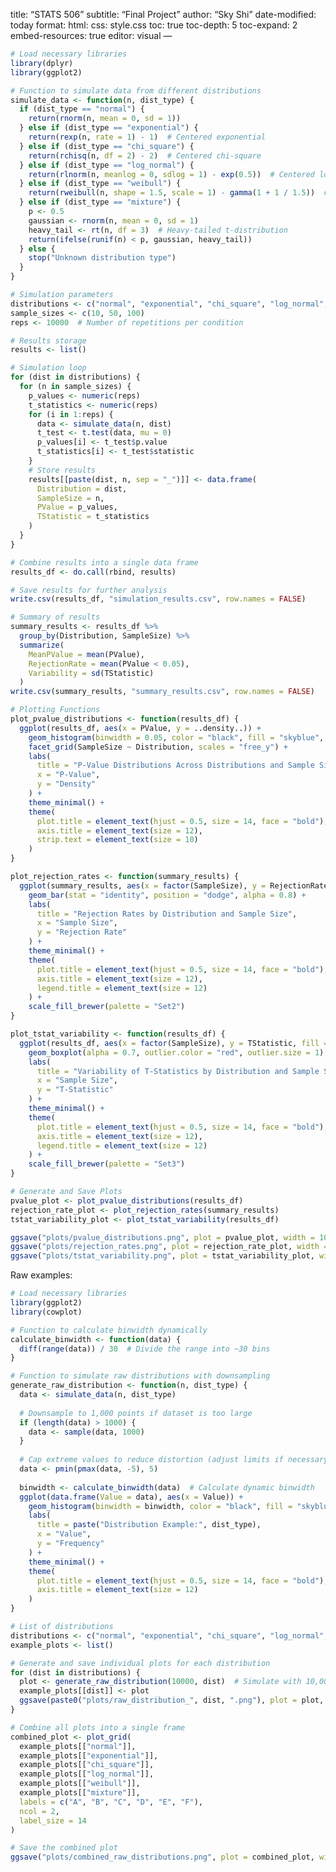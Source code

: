 title: "STATS 506"
subtitle: "Final Project"
author: "Sky Shi"
date-modified: today
format:
  html:
    css: style.css
    toc: true
    toc-depth: 5
    toc-expand: 2
    embed-resources: true
editor: visual
---
```r
# Load necessary libraries
library(dplyr)
library(ggplot2)

# Function to simulate data from different distributions
simulate_data <- function(n, dist_type) {
  if (dist_type == "normal") {
    return(rnorm(n, mean = 0, sd = 1))
  } else if (dist_type == "exponential") {
    return(rexp(n, rate = 1) - 1)  # Centered exponential
  } else if (dist_type == "chi_square") {
    return(rchisq(n, df = 2) - 2)  # Centered chi-square
  } else if (dist_type == "log_normal") {
    return(rlnorm(n, meanlog = 0, sdlog = 1) - exp(0.5))  # Centered log-normal
  } else if (dist_type == "weibull") {
    return(rweibull(n, shape = 1.5, scale = 1) - gamma(1 + 1 / 1.5))  # Centered Weibull
  } else if (dist_type == "mixture") {
    p <- 0.5
    gaussian <- rnorm(n, mean = 0, sd = 1)
    heavy_tail <- rt(n, df = 3)  # Heavy-tailed t-distribution
    return(ifelse(runif(n) < p, gaussian, heavy_tail))
  } else {
    stop("Unknown distribution type")
  }
}

# Simulation parameters
distributions <- c("normal", "exponential", "chi_square", "log_normal", "weibull", "mixture")
sample_sizes <- c(10, 50, 100)
reps <- 10000  # Number of repetitions per condition

# Results storage
results <- list()

# Simulation loop
for (dist in distributions) {
  for (n in sample_sizes) {
    p_values <- numeric(reps)
    t_statistics <- numeric(reps)
    for (i in 1:reps) {
      data <- simulate_data(n, dist)
      t_test <- t.test(data, mu = 0)
      p_values[i] <- t_test$p.value
      t_statistics[i] <- t_test$statistic
    }
    # Store results
    results[[paste(dist, n, sep = "_")]] <- data.frame(
      Distribution = dist,
      SampleSize = n,
      PValue = p_values,
      TStatistic = t_statistics
    )
  }
}

# Combine results into a single data frame
results_df <- do.call(rbind, results)

# Save results for further analysis
write.csv(results_df, "simulation_results.csv", row.names = FALSE)

# Summary of results
summary_results <- results_df %>%
  group_by(Distribution, SampleSize) %>%
  summarize(
    MeanPValue = mean(PValue),
    RejectionRate = mean(PValue < 0.05),
    Variability = sd(TStatistic)
  )
write.csv(summary_results, "summary_results.csv", row.names = FALSE)

# Plotting Functions
plot_pvalue_distributions <- function(results_df) {
  ggplot(results_df, aes(x = PValue, y = ..density..)) +
    geom_histogram(binwidth = 0.05, color = "black", fill = "skyblue", alpha = 0.7) +
    facet_grid(SampleSize ~ Distribution, scales = "free_y") +
    labs(
      title = "P-Value Distributions Across Distributions and Sample Sizes",
      x = "P-Value",
      y = "Density"
    ) +
    theme_minimal() +
    theme(
      plot.title = element_text(hjust = 0.5, size = 14, face = "bold"),
      axis.title = element_text(size = 12),
      strip.text = element_text(size = 10)
    )
}

plot_rejection_rates <- function(summary_results) {
  ggplot(summary_results, aes(x = factor(SampleSize), y = RejectionRate, fill = Distribution)) +
    geom_bar(stat = "identity", position = "dodge", alpha = 0.8) +
    labs(
      title = "Rejection Rates by Distribution and Sample Size",
      x = "Sample Size",
      y = "Rejection Rate"
    ) +
    theme_minimal() +
    theme(
      plot.title = element_text(hjust = 0.5, size = 14, face = "bold"),
      axis.title = element_text(size = 12),
      legend.title = element_text(size = 12)
    ) +
    scale_fill_brewer(palette = "Set2")
}

plot_tstat_variability <- function(results_df) {
  ggplot(results_df, aes(x = factor(SampleSize), y = TStatistic, fill = Distribution)) +
    geom_boxplot(alpha = 0.7, outlier.color = "red", outlier.size = 1) +
    labs(
      title = "Variability of T-Statistics by Distribution and Sample Size",
      x = "Sample Size",
      y = "T-Statistic"
    ) +
    theme_minimal() +
    theme(
      plot.title = element_text(hjust = 0.5, size = 14, face = "bold"),
      axis.title = element_text(size = 12),
      legend.title = element_text(size = 12)
    ) +
    scale_fill_brewer(palette = "Set3")
}

# Generate and Save Plots
pvalue_plot <- plot_pvalue_distributions(results_df)
rejection_rate_plot <- plot_rejection_rates(summary_results)
tstat_variability_plot <- plot_tstat_variability(results_df)

ggsave("plots/pvalue_distributions.png", plot = pvalue_plot, width = 10, height = 6, dpi = 300)
ggsave("plots/rejection_rates.png", plot = rejection_rate_plot, width = 10, height = 6, dpi = 300)
ggsave("plots/tstat_variability.png", plot = tstat_variability_plot, width = 10, height = 6, dpi = 300)
```

Raw examples:
```r
# Load necessary libraries
library(ggplot2)
library(cowplot)

# Function to calculate binwidth dynamically
calculate_binwidth <- function(data) {
  diff(range(data)) / 30  # Divide the range into ~30 bins
}

# Function to simulate raw distributions with downsampling
generate_raw_distribution <- function(n, dist_type) {
  data <- simulate_data(n, dist_type)
  
  # Downsample to 1,000 points if dataset is too large
  if (length(data) > 1000) {
    data <- sample(data, 1000)
  }
  
  # Cap extreme values to reduce distortion (adjust limits if necessary)
  data <- pmin(pmax(data, -5), 5)
  
  binwidth <- calculate_binwidth(data)  # Calculate dynamic binwidth
  ggplot(data.frame(Value = data), aes(x = Value)) +
    geom_histogram(binwidth = binwidth, color = "black", fill = "skyblue", alpha = 0.7) +
    labs(
      title = paste("Distribution Example:", dist_type),
      x = "Value",
      y = "Frequency"
    ) +
    theme_minimal() +
    theme(
      plot.title = element_text(hjust = 0.5, size = 14, face = "bold"),
      axis.title = element_text(size = 12)
    )
}

# List of distributions
distributions <- c("normal", "exponential", "chi_square", "log_normal", "weibull", "mixture")
example_plots <- list()

# Generate and save individual plots for each distribution
for (dist in distributions) {
  plot <- generate_raw_distribution(10000, dist)  # Simulate with 10,000 samples
  example_plots[[dist]] <- plot
  ggsave(paste0("plots/raw_distribution_", dist, ".png"), plot = plot, width = 10, height = 6, dpi = 300)
}

# Combine all plots into a single frame
combined_plot <- plot_grid(
  example_plots[["normal"]],
  example_plots[["exponential"]],
  example_plots[["chi_square"]],
  example_plots[["log_normal"]],
  example_plots[["weibull"]],
  example_plots[["mixture"]],
  labels = c("A", "B", "C", "D", "E", "F"),
  ncol = 2,
  label_size = 14
)

# Save the combined plot
ggsave("plots/combined_raw_distributions.png", plot = combined_plot, width = 12, height = 8, dpi = 300)


```
